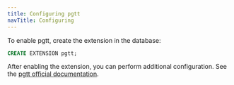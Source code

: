 ```yaml
---
title: Configuring pgtt 
navTitle: Configuring
---
```


To enable pgtt, create the extension in the database:

```sql
CREATE EXTENSION pgtt;
```

After enabling the extension, you can perform additional configuration. See the [pgtt official documentation](https://github.com/darold/pgtt?tab=readme-ov-file#configuration).